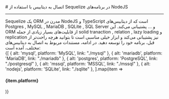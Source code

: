 
<Layout>
# اتصال به دیتابیس با استفاده از Sequelize در برنامه‌های NodeJS 
<hr className="mb-2" />

<Link href="https://sequelize.org/" className="blue-link">Sequelize</Link> یک ORM مدرن در NodeJS و TypeScript است که از دیتابیس‌های Postgres , MySQL , MariaDB , SQLite , SQL Server و ... پشتیبانی می‌کند. این ORM از قابلیت‌های بسیار زیادی از جمله solid tranaction , relation , lazy loading و replication نیز پشتیبانی می‌کند و ابزار خیلی مناسبی است تا بتوانید هرچه راحت‌تر از قبل، برنامه خود را توسعه دهید. در ادامه، مستندات مربوط به اتصال به دیتابیس‌های مختلف، آمده است:

<div className='h-2' />
<div className="grid grid-cols-5 gap-4">
            {[
    { alt: 'mysql', platform: 'MySQL', link: "./mysql" },
    { alt: 'mariadb', platform: 'MariaDB', link: "./mariadb" },
    { alt: 'postgres', platform: 'PostgreSQL', link: "./postgresql" },
    { alt: 'mssql', platform: 'MSSQL', link: "./mssql" },
    { alt: 'nodejs', platform: 'SQLite', link: "./sqlite" },
  ].map(item =>
    <Link href={item.link}>
    <Card className="flex cursor-pointer w-full items-center justify-between">
        <div className="flex items-center gap-3">
        <div className="w-[40px] p-1  bg-[#333] rounded-lg">
            <PlatformIcon platform={item.alt} />
        </div>
        <h4>
            {item.platform}
        </h4>
        </div>
        <GoArrowLeft className="ml-1" />
    </Card>
    </Link>
            )}
          </div>

</Layout>